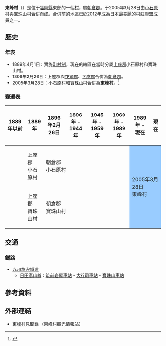 {{日本町村
| 自治體名=東峰
| 町村=村
| 圖像=[[File:Ipponsugi_No.2_Kiln.jpg|240px]]
| 圖像說明=[[一本杉2號古窯|一本杉2號古窯]]遺跡
| 町村旗=[[File:Flag_of_Toho_Fukuoka.svg|100px]]
| 町村章=[[File:Emblem_of_Tōhō,_Fukuoka.svg|100px]]
| 日文原名=東峰村
| 平假名=とうほうむら
| 羅馬字拼音=Tōhō-mura
| 都道府縣=福岡縣
| 支廳=
| 郡=朝倉郡
| 編號=40448-9
| 面積=51.93
| 邊界未定=
| 人口=2,615
| 統計時間=2010年1月31日
| 自治體=[[朝倉市|朝倉市]]、[[嘉麻市|嘉麻市]]、[[添田町|添田町]]<br>'''[[大分縣|大分縣]]'''：[[日田市|日田市]]
| 樹=
| 花=
| 鳥=
| 其他象徵物=
| 其他象徵=
| 首長=高倉秀信
| 卸任日期=2013年4月24日
| 郵遞區號=838-1792
| 所在地=朝倉郡東峰村大字宝珠山6425番地<br>[[File:Toho_village_office.jpg|210px]]
| 電話號碼=946-72-2311
| 外部連結=http://www1.vill.toho.fukuoka.jp/
| 經度=
| 緯度=
| 地圖=[[File:Toho_in_Fukuoka_Prefecture.png|250px]]
| 註記=人口：[http://www1.vill.toho.fukuoka.jp/ 東峰村官方網頁]
}}
'''東峰村'''（{{jpn|j=東峰村|hg=とうほうむら|rm=Tōhō mura|f=y}}）是位于[[福岡縣|福岡縣]]東部的一個[[村|村]]，屬[[朝倉郡|朝倉郡]]。于2005年3月28日由[[小石原村|小石原村]]與[[宝珠山村|宝珠山村]][[市町村合併|合併]]而成。合併前的地區已於2012年成為[[日本最美麗的村莊聯盟|日本最美麗的村莊聯盟]]成員之一。

==歷史==
===年表===
* 1889年4月1日：實施[[町村制|町村制]]，現在的轄區在當時分屬[[上座郡|上座郡]]小石原村和寶珠山村。
* 1896年2月26日：上座郡與[[夜須郡|夜須郡]]、[[下座郡|下座郡]]合併為[[朝倉郡|朝倉郡]]。
* 2005年3月28日：小石原村和寶珠山村合併為'''東峰村'''。<ref>{{cite web | language = ja | publisher = 東峰村公所 | title = 東峰村的概要 | url = http://www1.vill.toho.fukuoka.jp/info/prev.asp?fol_id=4783 | author =  | date =  | accessdate = 2010-03-01 | archive-date = 2017-07-01 | archive-url = https://web.archive.org/web/20170701185454/http://www1.vill.toho.fukuoka.jp/info/prev.asp?fol_id=4783 | dead-url = no }}</ref>

===變遷表===
{| class="wikitable" style="font-size:x-small"
! 1889年以前
! 1889年
! 1896年2月26日
! 1896年 - 1944年
! 1945年 - 1959年
! 1960年 - 1989年
! 1989年 - 現在
! 現在
|-
|
| 上座郡<br>小石原村
| colspan=4 | 朝倉郡<br>小石原村
| rowspan=2 colspan=2 style="background-color:#9cf;" | 2005年3月28日<br />東峰村
|-
|
| 上座郡<br>寶珠山村
| colspan=4 | 朝倉郡<br>寶珠山村
|}

==交通==
===鐵路===
* [[九州旅客鐵道|九州旅客鐵道]]
** [[日田彥山線|日田彥山線]]：[[筑前岩屋車站|筑前岩屋車站]] - [[大行司車站|大行司車站]] - [[寶珠山車站|寶珠山車站]]

== 參考資料 ==
{{reflist}}

==外部連結==
{{commonscat|Toho, Fukuoka}}
* {{Ja}} [http://toho.main.jp/ 東峰村見聞錄] {{Wayback|url=http://toho.main.jp/ |date=20210126134900 }}（東峰村觀光情報站）

{{福岡縣}}{{Authority control}}
